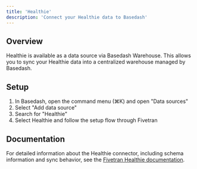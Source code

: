 ```yaml
---
title: 'Healthie'
description: 'Connect your Healthie data to Basedash'
---
```


## Overview

Healthie is available as a data source via Basedash Warehouse. This allows you to sync your Healthie data into a centralized warehouse managed by Basedash.

## Setup

1. In Basedash, open the command menu (⌘K) and open "Data sources"
2. Select "Add data source"
3. Search for "Healthie"
4. Select Healthie and follow the setup flow through Fivetran

## Documentation

For detailed information about the Healthie connector, including schema information and sync behavior, see the [Fivetran Healthie documentation](https://fivetran.com/docs/connectors/applications/healthie).
